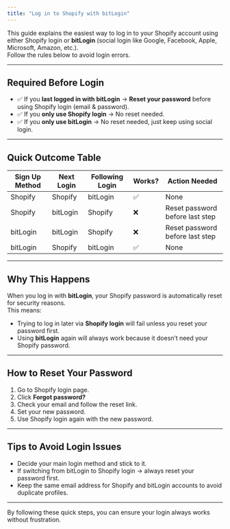 ```yaml
---
title: "Log in to Shopify with bitLogin"
---
```


This guide explains the easiest way to log in to your Shopify account using either Shopify login or **bitLogin** (social login like Google, Facebook, Apple, Microsoft, Amazon, etc.).\
Follow the rules below to avoid login errors.

---

## Required Before Login

- ✅ If you **last logged in with bitLogin** → **Reset your password** before using Shopify login (email & password).
- ✅ If you **only use Shopify login** → No reset needed.
- ✅ If you **only use bitLogin** → No reset needed, just keep using social login.

---

## Quick Outcome Table

| Sign Up Method | Next Login | Following Login | Works? | Action Needed                   |
| -------------- | ---------- | --------------- | ------ | ------------------------------- |
| Shopify        | Shopify    | bitLogin        | ✅      | None                            |
| Shopify        | bitLogin   | Shopify         | ❌      | Reset password before last step |
| bitLogin       | bitLogin   | Shopify         | ❌      | Reset password before last step |
| bitLogin       | Shopify    | bitLogin        | ✅      | None                            |

---

## Why This Happens

When you log in with **bitLogin**, your Shopify password is automatically reset for security reasons.\
This means:

- Trying to log in later via **Shopify login** will fail unless you reset your password first.
- Using **bitLogin** again will always work because it doesn’t need your Shopify password.

---

## How to Reset Your Password

1. Go to Shopify login page.
2. Click **Forgot password?**
3. Check your email and follow the reset link.
4. Set your new password.
5. Use Shopify login again with the new password.

---

## Tips to Avoid Login Issues

- Decide your main login method and stick to it.
- If switching from bitLogin to Shopify login → always reset your password first.
- Keep the same email address for Shopify and bitLogin accounts to avoid duplicate profiles.

---

By following these quick steps, you can ensure your login always works without frustration.